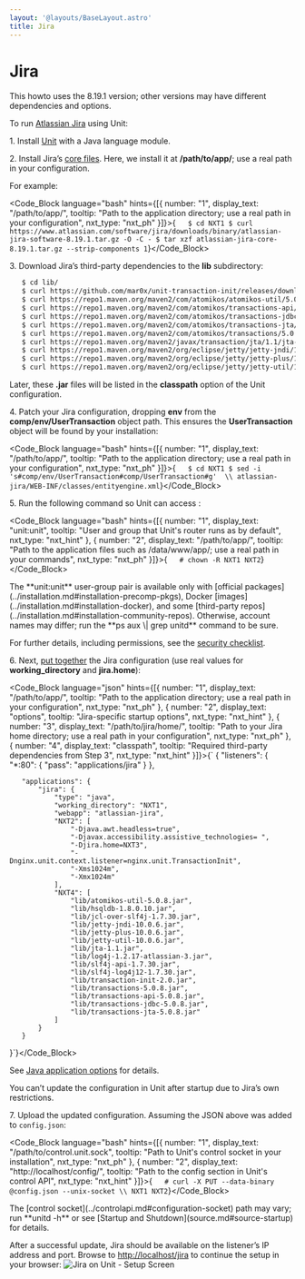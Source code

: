 ```yaml
---
layout: '@layouts/BaseLayout.astro'
title: Jira
---
```

# Jira

<Note type="note">
This howto uses the 8.19.1 version; other versions may have different dependencies and options.
</Note>

To run [Atlassian Jira](https://www.atlassian.com/software/jira) using Unit:

1\. Install [Unit](../installation.md#installation-precomp-pkgs) with a Java language module.

2\. Install Jira’s [core files](https://www.atlassian.com/software/jira/update).  Here, we install it at **/path/to/app/**; use a real path in your configuration.

For example:

<Code_Block language="bash" hints={[{ number: "1", display_text: "/path/to/app/", tooltip: "Path to the application directory; use a real path in your configuration", nxt_type: "nxt_ph" }]}>{`   $ cd NXT1
   $ curl https://www.atlassian.com/software/jira/downloads/binary/atlassian-jira-software-8.19.1.tar.gz -O -C -
   $ tar xzf atlassian-jira-core-8.19.1.tar.gz --strip-components 1`}</Code_Block>

3\. Download Jira’s third-party dependencies to the **lib** subdirectory:

```bash
   $ cd lib/
   $ curl https://github.com/mar0x/unit-transaction-init/releases/download/2.0/transaction-init-2.0.jar -O -C -
   $ curl https://repo1.maven.org/maven2/com/atomikos/atomikos-util/5.0.8/atomikos-util-5.0.8.jar -O -C -
   $ curl https://repo1.maven.org/maven2/com/atomikos/transactions-api/5.0.8/transactions-api-5.0.8.jar -O -C -
   $ curl https://repo1.maven.org/maven2/com/atomikos/transactions-jdbc/5.0.8/transactions-jdbc-5.0.8.jar -O -C -
   $ curl https://repo1.maven.org/maven2/com/atomikos/transactions-jta/5.0.8/transactions-jta-5.0.8.jar -O -C -
   $ curl https://repo1.maven.org/maven2/com/atomikos/transactions/5.0.8/transactions-5.0.8.jar -O -C -
   $ curl https://repo1.maven.org/maven2/javax/transaction/jta/1.1/jta-1.1.jar -O -C -
   $ curl https://repo1.maven.org/maven2/org/eclipse/jetty/jetty-jndi/11.0.6/jetty-jndi-10.0.6.jar -O -C -
   $ curl https://repo1.maven.org/maven2/org/eclipse/jetty/jetty-plus/11.0.6/jetty-plus-10.0.6.jar -O -C -
   $ curl https://repo1.maven.org/maven2/org/eclipse/jetty/jetty-util/11.0.6/jetty-util-10.0.6.jar -O -C -
```

Later, these **.jar** files will be listed in the **classpath** option of the Unit configuration.

4\. Patch your Jira configuration, dropping **env** from the **comp/env/UserTransaction** object path.  This ensures the **UserTransaction** object will be found by your installation:

<Code_Block language="bash" hints={[{ number: "1", display_text: "/path/to/app/", tooltip: "Path to the application directory; use a real path in your configuration", nxt_type: "nxt_ph" }]}>{`   $ cd NXT1
   $ sed -i 's#comp/env/UserTransaction#comp/UserTransaction#g'  \\
         atlassian-jira/WEB-INF/classes/entityengine.xml`}</Code_Block>

5\. Run the following command so Unit can access :

<Code_Block language="bash" hints={[{ number: "1", display_text: "unit:unit", tooltip: "User and group that Unit's router runs as by default", nxt_type: "nxt_hint" }, { number: "2", display_text: "/path/to/app/", tooltip: "Path to the application files such as /data/www/app/; use a real path in your commands", nxt_type: "nxt_ph" }]}>{`   # chown -R NXT1 NXT2`}</Code_Block>

<Note type="note">
The **unit:unit** user-group pair is available only with [official packages](../installation.md#installation-precomp-pkgs), Docker [images](../installation.md#installation-docker), and some [third-party repos](../installation.md#installation-community-repos). Otherwise, account names may differ; run the **ps aux \| grep unitd** command to be sure.
</Note>

For further details, including permissions, see the [security checklist](security.md#security-apps).

6\. Next, [put together](../configuration.md#configuration-java) the Jira configuration (use real values for **working\_directory** and **jira.home**):

<Code_Block language="json" hints={[{ number: "1", display_text: "/path/to/app/", tooltip: "Path to the application directory; use a real path in your configuration", nxt_type: "nxt_ph" }, { number: "2", display_text: "options", tooltip: "Jira-specific startup options", nxt_type: "nxt_hint" }, { number: "3", display_text: "/path/to/jira/home/", tooltip: "Path to your Jira home directory; use a real path in your configuration", nxt_type: "nxt_ph" }, { number: "4", display_text: "classpath", tooltip: "Required third-party dependencies from Step 3", nxt_type: "nxt_hint" }]}>{`   {
       "listeners": {
           "*:80": {
               "pass": "applications/jira"
           }
       },

       "applications": {
           "jira": {
               "type": "java",
               "working_directory": "NXT1",
               "webapp": "atlassian-jira",
               "NXT2": [
                   "-Djava.awt.headless=true",
                   "-Djavax.accessibility.assistive_technologies= ",
                   "-Djira.home=NXT3",
                   "-Dnginx.unit.context.listener=nginx.unit.TransactionInit",
                   "-Xms1024m",
                   "-Xmx1024m"
               ],
               "NXT4": [
                   "lib/atomikos-util-5.0.8.jar",
                   "lib/hsqldb-1.8.0.10.jar",
                   "lib/jcl-over-slf4j-1.7.30.jar",
                   "lib/jetty-jndi-10.0.6.jar",
                   "lib/jetty-plus-10.0.6.jar",
                   "lib/jetty-util-10.0.6.jar",
                   "lib/jta-1.1.jar",
                   "lib/log4j-1.2.17-atlassian-3.jar",
                   "lib/slf4j-api-1.7.30.jar",
                   "lib/slf4j-log4j12-1.7.30.jar",
                   "lib/transaction-init-2.0.jar",
                   "lib/transactions-5.0.8.jar",
                   "lib/transactions-api-5.0.8.jar",
                   "lib/transactions-jdbc-5.0.8.jar",
                   "lib/transactions-jta-5.0.8.jar"
               ]
           }
       }
   }`}</Code_Block>

See [Java application options](../configuration.md#configuration-java) for details.

<Note type="note">
You can’t update the configuration in Unit after startup due to Jira’s own restrictions.
</Note>

7\. Upload the updated configuration.  Assuming the JSON above was added to `config.json`:

<Code_Block language="bash" hints={[{ number: "1", display_text: "/path/to/control.unit.sock", tooltip: "Path to Unit's control socket in your installation", nxt_type: "nxt_ph" }, { number: "2", display_text: "http://localhost/config/", tooltip: "Path to the config section in Unit's control API", nxt_type: "nxt_hint" }]}>{`   # curl -X PUT --data-binary @config.json --unix-socket \\
          NXT1 NXT2`}</Code_Block>

<Note type="note">
The [control socket](../controlapi.md#configuration-socket) path may vary; run **unitd -h** or see [Startup and Shutdown](source.md#source-startup) for details.
</Note>

After a successful update, Jira should be available on the listener’s IP address and port.  Browse to [http://localhost/jira](http://localhost/jira) to continue the setup in your browser: ![Jira on Unit - Setup Screen](/jira.png)